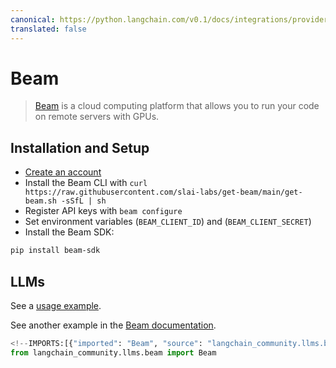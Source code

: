 ```yaml
---
canonical: https://python.langchain.com/v0.1/docs/integrations/providers/beam
translated: false
---
```


# Beam

>[Beam](https://www.beam.cloud/) is a cloud computing platform that allows you to run your code
> on remote servers with GPUs.

## Installation and Setup

- [Create an account](https://www.beam.cloud/)
- Install the Beam CLI with `curl https://raw.githubusercontent.com/slai-labs/get-beam/main/get-beam.sh -sSfL | sh`
- Register API keys with `beam configure`
- Set environment variables (`BEAM_CLIENT_ID`) and (`BEAM_CLIENT_SECRET`)
- Install the Beam SDK:

```bash
pip install beam-sdk
```

## LLMs

See a [usage example](/docs/integrations/llms/beam).

See another example in the [Beam documentation](https://docs.beam.cloud/examples/langchain).

```python
<!--IMPORTS:[{"imported": "Beam", "source": "langchain_community.llms.beam", "docs": "https://api.python.langchain.com/en/latest/llms/langchain_community.llms.beam.Beam.html", "title": "Beam"}]-->
from langchain_community.llms.beam import Beam
```